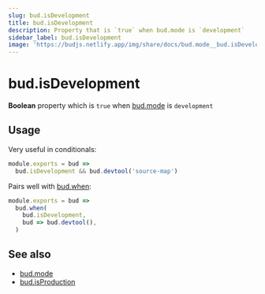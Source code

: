 ```yaml
---
slug: bud.isDevelopment
title: bud.isDevelopment
description: Property that is `true` when bud.mode is `development`
sidebar_label: bud.isDevelopment
image: 'https://budjs.netlify.app/img/share/docs/bud.mode__bud.isDevelopment.png'
---
```


# bud.isDevelopment

**Boolean** property which is `true` when [bud.mode](/docs/bud.mode/bud.mode) is `development`

## Usage

Very useful in conditionals:

```js title='bud.config.js'
module.exports = bud => 
  bud.isDevelopment && bud.devtool('source-map')
```

Pairs well with [bud.when](/docs/bud.when):

```js {2} title='bud.config.js'
module.exports = bud =>
  bud.when(
    bud.isDevelopment, 
    bud => bud.devtool(),
  )
```

## See also

- [bud.mode](/docs/bud.mode/bud.mode)
- [bud.isProduction](/docs/bud.mode/bud.isProduction)
